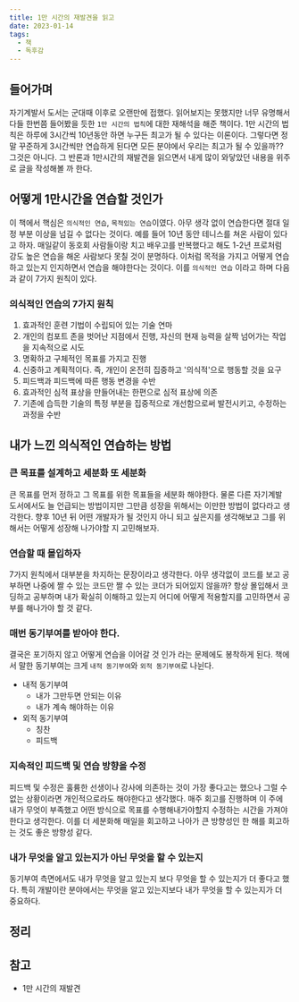```yaml
---
title: 1만 시간의 재발견을 읽고
date: 2023-01-14
tags:
  - 책
  - 독후감
---
```


## 들어가며

자기계발서 도서는 군대때 이후로 오랜만에 접했다. 읽어보지는 못했지만 너무 유명해서 다들 한번쯤 들어봤을 듯한 `1만 시간의 법칙`에 대한 재해석을 해준 책이다. 1만 시간의 법칙은 하루에 3시간씩 10년동안 하면 누구든 최고가 될 수 있다는 이론이다. 그렇다면 정말 꾸준하게 3시간씩만 연습하게 된다면 모든 분야에서 우리는 최고가 될 수 있을까?? 그것은 아니다. 그 반론과 1만시간의 재발견을 읽으면서 내게 많이 와닿았던 내용을 위주로 글을 작성해볼 까 한다.

## 어떻게 1만시간을 연습할 것인가

이 책에서 핵심은 `의식적인 연습`, `목적있는 연습`이였다. 아무 생각 없이 연습한다면 절대 일정 부분 이상을 넘길 수 없다는 것이다. 예를 들어 10년 동안 테니스를 쳐온 사람이 있다고 하자. 매일같이 동호회 사람들이랑 치고 배우고를 반복했다고 해도 1-2년 프로처럼 강도 높은 연습을 해온 사람보다 못칠 것이 분명하다. 이처럼 목적을 가지고 어떻게 연습하고 있는지 인지하면서 연습을 해야한다는 것이다. 이를 `의식적인 연습` 이라고 하며 다음과 같이 7가지 원칙이 있다.

### 의식적인 연습의 7가지 원칙

1. 효과적인 훈련 기법이 수립되어 있는 기술 연마
2. 개인의 컴포트 존을 벗어난 지점에서 진행, 자신의 현재 능력을 살짝 넘어가는 작업을 지속적으로 시도
3. 명확하고 구체적인 목표를 가지고 진행
4. 신중하고 계획적이다. 즉, 개인이 온전히 집중하고 '의식적'으로 행동할 것을 요구
5. 피드백과 피드백에 따른 행동 변경을 수반
6. 효과적인 심적 표상을 만들어내는 한편으로 심적 표상에 의존
7. 기존에 습득한 기술의 특정 부분을 집중적으로 개선함으로써 발전시키고, 수정하는 과정을 수반

## 내가 느낀 의식적인 연습하는 방법

### 큰 목표를 설계하고 세분화 또 세분화

큰 목표를 먼저 정하고 그 목표를 위한 목표들을 세분화 해야한다. 물론 다른 자기계발 도서에서도 늘 언급되는 방법이지만 그만큼 성장을 위해서는 이만한 방법이 없다라고 생각한다. 향후 10년 뒤 어떤 개발자가 될 것인지 아니 되고 싶은지를 생각해보고 그를 위해서는 어떻게 성장해 나가야할 지 고민해보자.

### 연습할 때 몰입하자

7가지 원칙에서 대부분을 차지하는 문장이라고 생각한다. 아무 생각없이 코드를 보고 공부하면 나중에 짤 수 있는 코드만 짤 수 있는 코더가 되어있지 않을까? 항상 몰입해서 코딩하고 공부하며 내가 확실히 이해하고 있는지 어디에 어떻게 적용할지를 고민하면서 공부를 해나가야 할 것 같다.

### 매번 동기부여를 받아야 한다.

결국은 포기하지 않고 어떻게 연습을 이어갈 것 인가 라는 문제에도 봉착하게 된다. 책에서 말한 동기부여는 크게 `내적 동기부여`와 `외적 동기부여`로 나뉜다. 

- 내적 동기부여
    - 내가 그만두면 안되는 이유
    - 내가 계속 해야하는 이유
- 외적 동기부여
    - 칭찬
    - 피드백

### 지속적인 피드백 및 연습 방향을 수정

피드백 및 수정은 훌륭한 선생이나 강사에 의존하는 것이 가장 좋다고는 했으나 그럴 수 없는 상황이라면 개인적으로라도 해야한다고 생각했다. 매주 회고를 진행하며 이 주에 내가 무엇이 부족했고 어떤 방식으로 목표를 수행해내가야할지 수정하는 시간을 가져야 한다고 생각한다. 이를 더 세분화해 매일을 회고하고 나아가 큰 방향성인 한 해를 회고하는 것도 좋은 방향성 같다.

### 내가 무엇을 알고 있는지가 아닌 무엇을 할 수 있는지

동기부여 측면에서도 내가 무엇을 알고 있는지 보다 무엇을 할 수 있는지가 더 좋다고 했다. 특히 개발이란 분야에서는 무엇을 알고 있는지보다 내가 무엇을 할 수 있는지가 더 중요하다. 

## 정리

## 참고

- 1만 시간의 재발견